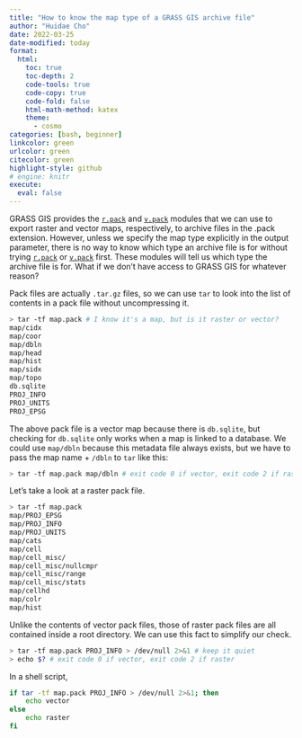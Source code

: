 ---
title: "How to know the map type of a GRASS GIS archive file"
author: "Huidae Cho"
date: 2022-03-25
date-modified: today
format:
  html:
    toc: true
    toc-depth: 2
    code-tools: true
    code-copy: true
    code-fold: false
    html-math-method: katex
    theme:
      - cosmo
categories: [bash, beginner]
linkcolor: green
urlcolor: green
citecolor: green
highlight-style: github
# engine: knitr
execute:
  eval: false
---
GRASS GIS provides the [`r.pack`](https://grass.osgeo.org/grass-stable/manuals/r.pack.html) and [`v.pack`](https://grass.osgeo.org/grass-stable/manuals/v.pack.html) modules that we can use to export raster and vector maps, respectively, to archive files in the .pack extension. However, unless we specify the map type explicitly in the output parameter, there is no way to know which type an archive file is for without trying [`r.pack`](https://grass.osgeo.org/grass-stable/manuals/r.pack.html) or [`v.pack`](https://grass.osgeo.org/grass-stable/manuals/v.pack.html) first. These modules will tell us which type the archive file is for. What if we don’t have access to GRASS GIS for whatever reason?

Pack files are actually `.tar.gz` files, so we can use `tar` to look into the list of contents in a pack file without uncompressing it.

```bash
> tar -tf map.pack # I know it's a map, but is it raster or vector?
map/cidx
map/coor
map/dbln
map/head
map/hist
map/sidx
map/topo
db.sqlite
PROJ_INFO
PROJ_UNITS
PROJ_EPSG
```

The above pack file is a vector map because there is `db.sqlite`, but checking for `db.sqlite` only works when a map is linked to a database. We could use `map/dbln` because this metadata file always exists, but we have to pass the map name + `/dbln` to `tar` like this:

```bash
> tar -tf map.pack map/dbln # exit code 0 if vector, exit code 2 if raster
```

Let’s take a look at a raster pack file.

```bash
> tar -tf map.pack
map/PROJ_EPSG
map/PROJ_INFO
map/PROJ_UNITS
map/cats
map/cell
map/cell_misc/
map/cell_misc/nullcmpr
map/cell_misc/range
map/cell_misc/stats
map/cellhd
map/colr
map/hist
```

Unlike the contents of vector pack files, those of raster pack files are all contained inside a root directory. We can use this fact to simplify our check.

```bash
> tar -tf map.pack PROJ_INFO > /dev/null 2>&1 # keep it quiet
> echo $? # exit code 0 if vector, exit code 2 if raster
```

In a shell script,

```bash
if tar -tf map.pack PROJ_INFO > /dev/null 2>&1; then
    echo vector
else
    echo raster
fi
```
